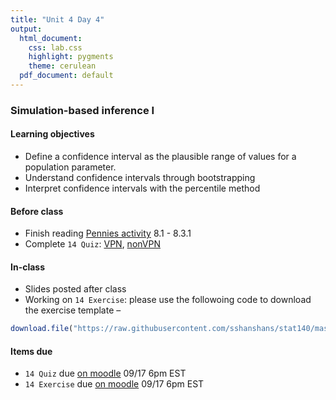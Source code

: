 ```yaml
---
title: "Unit 4 Day 4"
output: 
  html_document:
    css: lab.css
    highlight: pygments
    theme: cerulean
  pdf_document: default
---
```


### Simulation-based inference I 

#### Learning objectives 
* Define a confidence interval as the plausible range of values for a population parameter.
* Understand confidence intervals through bootstrapping
* Interpret confidence intervals with the percentile method

#### Before class
* Finish reading [Pennies activity](https://moderndive.com/8-confidence-intervals.html#resampling-tactile) 8.1 - 8.3.1
* Complete `14 Quiz`: [VPN](http://138.110.84.108:3838/sshan/quiz/Unit4), [nonVPN](http://159.89.233.150:3838/stat140/quiz/Unit4)

#### In-class
* Slides posted after class
* Working on `14 Exercise`: please use the followoing code to download the exercise template --
```r
download.file("https://raw.githubusercontent.com/sshanshans/stat140/master/docs/labs/u4d4/14Exercise.Rmd", destfile = "Ex14.Rmd")
```

#### Items due
* `14 Quiz` due [on moodle](https://moodle.mtholyoke.edu/mod/assign/view.php?id=567539) 09/17 6pm EST
* `14 Exercise` due [on moodle](https://moodle.mtholyoke.edu/mod/assign/view.php?id=567544) 09/17 6pm EST